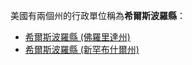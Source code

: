 美國有兩個州的行政單位稱為'''希爾斯波羅縣'''：
* [[希爾斯波羅縣_(佛羅里達州)|希爾斯波羅縣 (佛羅里達州)]]
* [[希爾斯波羅縣_(新罕布什爾州)|希爾斯波羅縣 (新罕布什爾州)]]
{{disambig|Cat=六字县名消歧义|X希爾斯波羅縣}}